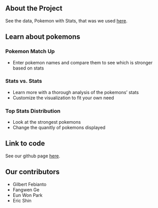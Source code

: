 ## **About the Project**
See the data, Pokemon with Stats, that was we used [here](https://www.kaggle.com/abcsds/pokemon).


## **Learn about pokemons**
### Pokemon Match Up
* Enter pokemon names and compare them to see which is stronger based on stats

### Stats vs. Stats
* Learn more with a thorough analysis of the pokemons' stats
* Customize the visualization to fit your own need

### Top Stats Distribution
* Look at the strongest pokemons
* Change the quanitly of pokemons displayed


## **Link to code**
See our github page [here](https://github.com/ewpark97/pokemon.git).


## **Our contributors**
* Gilbert Febianto
* Fangwen Ge
* Eun Won Park
* Eric Shin